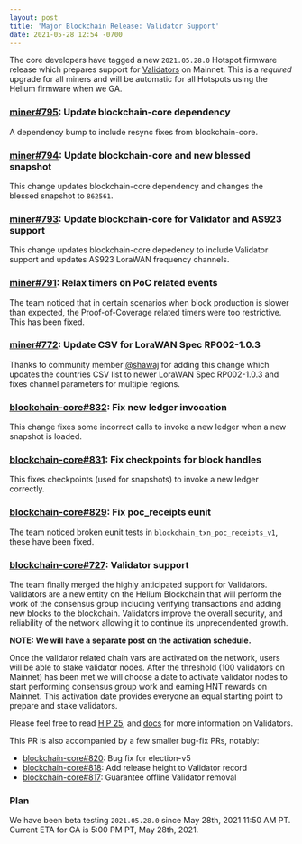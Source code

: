 ```yaml
---
layout: post
title: 'Major Blockchain Release: Validator Support'
date: 2021-05-28 12:54 -0700
---
```


The core developers have tagged a new `2021.05.28.0` Hotspot firmware release which prepares support
for [Validators](https://github.com/helium/HIP/blob/master/0025-validators.md) on Mainnet. This is a
_required_ upgrade for all miners and will be automatic for all Hotspots using the Helium firmware
when we GA.

<!--truncate-->

### [miner#795](https://github.com/helium/miner/pull/795): Update blockchain-core dependency

A dependency bump to include resync fixes from blockchain-core.

### [miner#794](https://github.com/helium/miner/pull/794): Update blockchain-core and new blessed snapshot

This change updates blockchain-core dependency and changes the blessed snapshot to `862561`.

### [miner#793](https://github.com/helium/miner/pull/793): Update blockchain-core for Validator and AS923 support

This change updates blockchain-core depedency to include Validator support and updates AS923 LoraWAN
frequency channels.

### [miner#791](https://github.com/helium/miner/pull/791): Relax timers on PoC related events

The team noticed that in certain scenarios when block production is slower than expected, the
Proof-of-Coverage related timers were too restrictive. This has been fixed.

### [miner#772](https://github.com/helium/miner/pull/772): Update CSV for LoraWAN Spec RP002-1.0.3

Thanks to community member [@shawaj](https://github.com/shawaj) for adding this change which updates
the countries CSV list to newer LoraWAN Spec RP002-1.0.3 and fixes channel parameters for multiple
regions.

### [blockchain-core#832](https://github.com/helium/blockchain-core/pull/832): Fix new ledger invocation

This change fixes some incorrect calls to invoke a new ledger when a new snapshot is loaded.

### [blockchain-core#831](https://github.com/helium/blockchain-core/pull/831): Fix checkpoints for block handles

This fixes checkpoints (used for snapshots) to invoke a new ledger correctly.

### [blockchain-core#829](https://github.com/helium/blockchain-core/pull/829): Fix poc_receipts eunit

The team noticed broken eunit tests in `blockchain_txn_poc_receipts_v1`, these have been fixed.

### [blockchain-core#727](https://github.com/helium/blockchain-core/pull/727): Validator support

The team finally merged the highly anticipated support for Validators. Validators are a new entity
on the Helium Blockchain that will perform the work of the consensus group including verifying
transactions and adding new blocks to the blockchain. Validators improve the overall security, and
reliability of the network allowing it to continue its unprecendented growth.

**NOTE: We will have a separate post on the activation schedule.**

Once the validator related chain vars are activated on the network, users will be able to stake
validator nodes. After the threshold (100 validators on Mainnet) has been met we will choose a date
to activate validator nodes to start performing consensus group work and earning HNT rewards on
Mainnet. This activation date provides everyone an equal starting point to prepare and stake
validators.

Please feel free to read [HIP 25](https://github.com/helium/HIP/blob/master/0025-validators.md), and
[docs](https://docs.helium.com/mine-hnt/validators) for more information on Validators.

This PR is also accompanied by a few smaller bug-fix PRs, notably:

- [blockchain-core#820](https://github.com/helium/blockchain-core/pull/820): Bug fix for election-v5
- [blockchain-core#818](https://github.com/helium/blockchain-core/pull/818): Add release height to
  Validator record
- [blockchain-core#817](https://github.com/helium/blockchain-core/pull/817): Guarantee offline
  Validator removal

### Plan

We have been beta testing `2021.05.28.0` since May 28th, 2021 11:50 AM PT. Current ETA for GA is
5:00 PM PT, May 28th, 2021.
